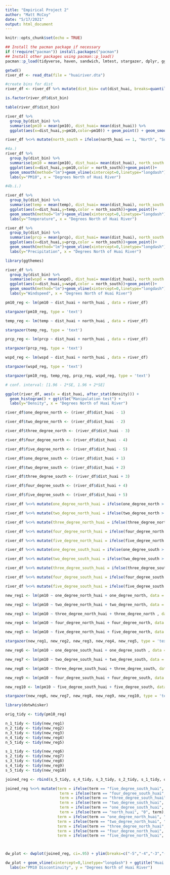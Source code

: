 ---
title: "Empirical Project 2"
author: "Matt McCoy"
date: "5/17/2021"
output: html_document
---

```{r setup, include=FALSE}
knitr::opts_chunk$set(echo = TRUE)
```

```{r}
## Install the pacman package if necessary
if (!require("pacman")) install.packages("pacman")
## Install other packages using pacman::p_load()
pacman::p_load(tidyverse, haven, sandwich, lmtest, stargazer, dplyr, ggplot2, broom, magrittr)

getwd()
river_df <- read_dta(file = "huairiver.dta")
```

```{r}
#create bins for dist
river_df <- river_df %>% mutate(dist_bin= cut(dist_huai, breaks=quantile(dist_huai, probs = seq(0, 1, by = 0.05), na.rm = TRUE)))

is.factor(river_df$dist_bin)

table(river_df$dist_bin)
```


```{r}
river_df %>%
  group_by(dist_bin) %>% 
  summarise(pm10 = mean(pm10), dist_huai= mean(dist_huai)) %>% 
  ggplot(aes(x=dist_huai,y=pm10,color=pm10)) + geom_point() + geom_smooth(method="gam") + geom_vline(xintercept=0,linetype="longdash") + ylab("PM10 level") + xlab("Degrees North of Huai River")
```

```{r}
river_df %<>% mutate(north_south = ifelse(north_huai == 1, "North", "South"))
```

```{r}
#4a.)
river_df %>%
  group_by(dist_bin) %>% 
  summarise(pm10 = mean(pm10), dist_huai= mean(dist_huai), north_south = north_south) %>% 
  ggplot(aes(x=dist_huai,y=pm10,color = north_south))+geom_point()+
  geom_smooth(method="lm")+geom_vline(xintercept=0,linetype="longdash") + ggtitle("PM10 Binned Scatter Plot") + 
  labs(y="PM10", x = "Degrees North of Huai River")
```


```{r}
#4b.i.)

river_df %>%
  group_by(dist_bin) %>% 
  summarise(temp = mean(temp), dist_huai= mean(dist_huai), north_south = north_south) %>% 
  ggplot(aes(x=dist_huai,y=temp,color = north_south))+geom_point()+
  geom_smooth(method="lm")+geom_vline(xintercept=0,linetype="longdash") + ggtitle("Temperature Binned Scatter Plot") + 
  labs(y="Temperature", x = "Degrees North of Huai River")
```

```{r}

river_df %>%
  group_by(dist_bin) %>% 
  summarise(prcp = mean(prcp), dist_huai= mean(dist_huai), north_south = north_south) %>% 
  ggplot(aes(x=dist_huai,y=prcp,color = north_south))+geom_point()+
  geom_smooth(method="lm")+geom_vline(xintercept=0,linetype="longdash") + ggtitle("Precipitation Binned Scatter Plot") + 
  labs(y="Precipitation", x = "Degrees North of Huai River")
```


```{r}
library(ggthemes)

river_df %>%
  group_by(dist_bin) %>% 
  summarise(wspd = mean(wspd), dist_huai= mean(dist_huai), north_south = north_south) %>% 
  ggplot(aes(x=dist_huai,y=wspd,color = north_south))+geom_point()+
  geom_smooth(method="lm")+geom_vline(xintercept=0,linetype="longdash") + ggtitle("Windspeed Binned Scatter Plot") + 
  labs(y="Windspeed", x = "Degrees North of Huai River")
```


```{r}
pm10_reg <- lm(pm10 ~ dist_huai + north_huai , data = river_df)

stargazer(pm10_reg, type = 'text')
```

```{r}
temp_reg <- lm(temp ~ dist_huai + north_huai , data = river_df)

stargazer(temp_reg, type = 'text')
```

```{r}
prcp_reg <- lm(prcp ~ dist_huai + north_huai , data = river_df)

stargazer(prcp_reg, type = 'text')
```

```{r}
wspd_reg <- lm(wspd ~ dist_huai + north_huai , data = river_df)

stargazer(wspd_reg, type = 'text')
```

```{r}
stargazer(pm10_reg, temp_reg, prcp_reg, wspd_reg, type = 'text')
```


```{r}
# conf. interval: [1.96 - 2*SE, 1.96 + 2*SE]

```

```{r}

ggplot(river_df, aes(x = dist_huai, after_stat(density))) +
  geom_histogram() + ggtitle("Manipulation test") + 
  labs(y="Density", x = "Degrees North of Huai River") 
```

```{r}
river_df$one_degree_north <- (river_df$dist_huai - 1) 

river_df$two_degree_north <- (river_df$dist_huai - 2) 

river_df$three_degree_north <- (river_df$dist_huai - 3) 

river_df$four_degree_north <- (river_df$dist_huai - 4)

river_df$five_degree_north <- (river_df$dist_huai - 5) 

river_df$one_degree_south <- (river_df$dist_huai + 1) 

river_df$two_degree_south <- (river_df$dist_huai + 2)

river_df$three_degree_south <- (river_df$dist_huai + 3)

river_df$four_degree_south <- (river_df$dist_huai + 4) 

river_df$five_degree_south <- (river_df$dist_huai + 5) 
```

```{r}
river_df %<>% mutate(one_degree_north_huai = ifelse(one_degree_north > 0, 1, 0))

river_df %<>% mutate(two_degree_north_huai = ifelse(two_degree_north > 0, 1, 0))

river_df %<>% mutate(three_degree_north_huai = ifelse(three_degree_north > 0, 1, 0))

river_df %<>% mutate(four_degree_north_huai = ifelse(four_degree_north > 0, 1, 0))

river_df %<>% mutate(five_degree_north_huai = ifelse(five_degree_north > 0, 1, 0))

river_df %<>% mutate(one_degree_south_huai = ifelse(one_degree_south > 0, 1, 0))

river_df %<>% mutate(two_degree_south_huai = ifelse(two_degree_south > 0, 1, 0))

river_df %<>% mutate(three_degree_south_huai = ifelse(three_degree_south > 0, 1, 0))

river_df %<>% mutate(four_degree_south_huai = ifelse(four_degree_south > 0, 1, 0))

river_df %<>% mutate(five_degree_south_huai = ifelse(five_degree_south > 0, 1, 0))
```

```{r}
new_reg1 <- lm(pm10 ~ one_degree_north_huai + one_degree_north, data = river_df)

new_reg2 <- lm(pm10 ~ two_degree_north_huai + two_degree_north, data = river_df)

new_reg3 <- lm(pm10 ~ three_degree_north_huai + three_degree_north , data = river_df)

new_reg4 <- lm(pm10 ~ four_degree_north_huai + four_degree_north, data = river_df)

new_reg5 <- lm(pm10 ~ five_degree_north_huai + five_degree_north, data = river_df)

stargazer(new_reg1, new_reg2, new_reg3, new_reg4, new_reg5, type = 'text')
```

```{r}
new_reg6 <- lm(pm10 ~ one_degree_south_huai + one_degree_south , data = river_df)

new_reg7 <- lm(pm10 ~ two_degree_south_huai + two_degree_south, data = river_df)

new_reg8 <- lm(pm10 ~ three_degree_south_huai + three_degree_south, data = river_df)

new_reg9 <- lm(pm10 ~ four_degree_south_huai + four_degree_south, data = river_df)

new_reg10 <- lm(pm10 ~ five_degree_south_huai + five_degree_south, data = river_df)

stargazer(new_reg6, new_reg7, new_reg8, new_reg9, new_reg10, type = 'text')
```

```{r}
library(dotwhisker)

orig_tidy <- tidy(pm10_reg)

n_1_tidy <- tidy(new_reg1)
n_2_tidy <- tidy(new_reg2)
n_3_tidy <- tidy(new_reg3)
n_4_tidy <- tidy(new_reg4)
n_5_tidy <- tidy(new_reg5)

s_1_tidy <- tidy(new_reg6)
s_2_tidy <- tidy(new_reg7)
s_3_tidy <- tidy(new_reg8)
s_4_tidy <- tidy(new_reg9)
s_5_tidy <- tidy(new_reg10)

joined_reg <- rbind(s_5_tidy, s_4_tidy, s_3_tidy, s_2_tidy, s_1_tidy, orig_tidy, n_1_tidy, n_2_tidy, n_3_tidy, n_4_tidy, n_5_tidy)

joined_reg %<>% mutate(term = ifelse(term == "five_degree_south_huai", "-5", term),
                        term = ifelse(term == "four_degree_south_huai", "-4", term),
                        term = ifelse(term == "three_degree_south_huai", "-3", term),
                        term = ifelse(term == "two_degree_south_huai", "-2", term),
                        term = ifelse(term == "one_degree_south_huai", "-1", term),
                        term = ifelse(term == "north_huai", "0", term),
                       term = ifelse(term == "one_degree_north_huai", "+1", term),
                       term = ifelse(term == "two_degree_north_huai", "+2", term),
                       term = ifelse(term == "three_degree_north_huai", "+3", term),
                       term = ifelse(term == "four_degree_north_huai", "+4", term),
                       term = ifelse(term == "five_degree_north_huai", "+5", term))



dw_plot <- dwplot(joined_reg, ci=.95) + ylim(breaks=c("-5","-4","-3","-2","-1", "0", "+1", "+2", "+3", "+4", "+5")) + coord_flip() 

dw_plot + geom_vline(xintercept=0,linetype="longdash") + ggtitle("Huai River Placebo Test") + 
  labs(x="PM10 Discontinuity", y = "Degrees North of Huai River")

```


